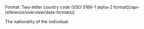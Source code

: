 <ParamField body="Nationality" type="string" required>
Format: Two-letter country code ([ISO 3166-1 alpha-2 format](/api-reference/overview/data-formats))

The nationality of the individual.
</ParamField>
